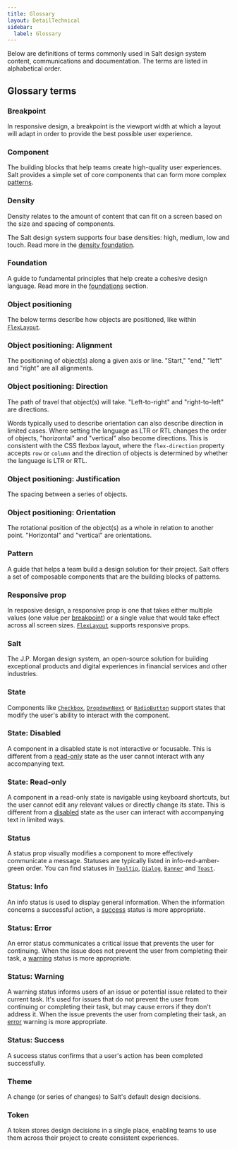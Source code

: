 ```yaml
---
title: Glossary
layout: DetailTechnical
sidebar:
  label: Glossary
---
```


Below are definitions of terms commonly used in Salt design system content, communications and documentation. The terms are listed in alphabetical order.

## Glossary terms

### Breakpoint

In responsive design, a breakpoint is the viewport width at which a layout will adapt in order to provide the best possible user experience.

### Component

The building blocks that help teams create high-quality user experiences. Salt provides a simple set of core components that can form more complex [patterns](#pattern).

### Density

Density relates to the amount of content that can fit on a screen based on the size and spacing of components.

The Salt design system supports four base densities: high, medium, low and touch. Read more in the [density foundation](/salt/foundations/density).

### Foundation

A guide to fundamental principles that help create a cohesive design language. Read more in the [foundations](/salt/foundations) section.

### Object positioning

The below terms describe how objects are positioned, like within [`FlexLayout`](/salt/components/flex-layout).

### Object positioning: Alignment

The positioning of object(s) along a given axis or line. "Start," "end," "left" and "right" are all alignments.

### Object positioning: Direction

The path of travel that object(s) will take. "Left-to-right" and "right-to-left" are directions.

Words typically used to describe orientation can also describe direction in limited cases. Where setting the language as LTR or RTL changes the order of objects, "horizontal" and "vertical" also become directions. This is consistent with the CSS flexbox layout, where the `flex-direction` property accepts `row` or `column` and the direction of objects is determined by whether the language is LTR or RTL.

### Object positioning: Justification

The spacing between a series of objects.

### Object positioning: Orientation

The rotational position of the object(s) as a whole in relation to another point. "Horizontal" and "vertical" are orientations.

### Pattern

A guide that helps a team build a design solution for their project. Salt offers a set of composable components that are the building blocks of patterns.

### Responsive prop

In resposive design, a responsive prop is one that takes either multiple values (one value per [breakpoint](#breakpoint)) or a single value that would take effect across all screen sizes. [`FlexLayout`](/salt/components/flex-layout) supports responsive props.

### Salt

The J.P. Morgan design system, an open-source solution for building exceptional products and digital experiences in financial services and other industries.

### State

Components like [`Checkbox`](/salt/components/checkbox), [`DropdownNext`](/salt/components/dropdown) or [`RadioButton`](/salt/components/radio-button) support states that modify the user's ability to interact with the component.

### State: Disabled

A component in a disabled state is not interactive or focusable. This is different from a [read-only](#read-only) state as the user cannot interact with any accompanying text.

### State: Read-only

A component in a read-only state is navigable using keyboard shortcuts, but the user cannot edit any relevant values or directly change its state. This is different from a [disabled](#disabled) state as the user can interact with accompanying text in limited ways.

### Status

A status prop visually modifies a component to more effectively communicate a message. Statuses are typically listed in info-red-amber-green order. You can find statuses in [`Tooltip`](/salt/components/tooltip), [`Dialog`](/salt/components/dialog), [`Banner`](/salt/components/banner) and [`Toast`](/salt/components/toast).

### Status: Info

An info status is used to display general information. When the information concerns a successful action, a [success](#success) status is more appropriate.

### Status: Error

An error status communicates a critical issue that prevents the user for continuing. When the issue does not prevent the user from completing their task, a [warning](#warning) status is more appropriate.

### Status: Warning

A warning status informs users of an issue or potential issue related to their current task. It's used for issues that do not prevent the user from continuing or completing their task, but may cause errors if they don't address it. When the issue prevents the user from completing their task, an [error](#error) warning is more appropriate.

### Status: Success

A success status confirms that a user's action has been completed successfully.

### Theme

A change (or series of changes) to Salt's default design decisions.

### Token

A token stores design decisions in a single place, enabling teams to use them across their project to create consistent experiences.
